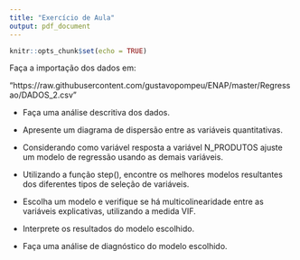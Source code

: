 ```yaml
---
title: "Exercício de Aula"
output: pdf_document
---
```


```r
knitr::opts_chunk$set(echo = TRUE)
```

Faça a importação dos dados em:

"https://raw.githubusercontent.com/gustavopompeu/ENAP/master/Regressao/DADOS_2.csv"

* Faça uma análise descritiva dos dados. 

* Apresente um diagrama de dispersão entre as variáveis quantitativas.

* Considerando como variável resposta a variável N_PRODUTOS ajuste um modelo de regressão usando as demais variáveis.

* Utilizando a função step(), encontre os melhores modelos resultantes dos diferentes tipos de seleção de variáveis.

* Escolha um modelo e verifique se há multicolinearidade entre as variáveis explicativas, utilizando a medida VIF.

* Interprete os resultados do modelo escolhido.

* Faça uma análise de diagnóstico do modelo escolhido.
